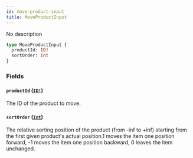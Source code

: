 ```yaml
---
id: move-product-input
title: MoveProductInput
---
```


No description

```graphql
type MoveProductInput {
  productId: ID!
  sortOrder: Int
}
```

### Fields

#### `productId` ([`ID!`](/docs/developer/api-reference/scalars/id))

The ID of the product to move.

#### `sortOrder` ([`Int`](/docs/developer/api-reference/scalars/int))

The relative sorting position of the product (from -inf to +inf) starting from the first given product's actual position.1 moves the item one position forward, -1 moves the item one position backward, 0 leaves the item unchanged.
